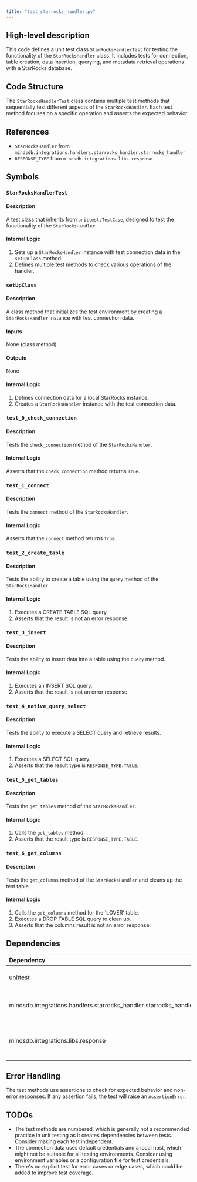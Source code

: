 ```yaml
---
title: "test_starrocks_handler.py"
---
```


## High-level description
This code defines a unit test class `StarRocksHandlerTest` for testing the functionality of the `StarRocksHandler` class. It includes tests for connection, table creation, data insertion, querying, and metadata retrieval operations with a StarRocks database.

## Code Structure
The `StarRocksHandlerTest` class contains multiple test methods that sequentially test different aspects of the `StarRocksHandler`. Each test method focuses on a specific operation and asserts the expected behavior.

## References
- `StarRocksHandler` from `mindsdb.integrations.handlers.starrocks_handler.starrocks_handler`
- `RESPONSE_TYPE` from `mindsdb.integrations.libs.response`

## Symbols

### `StarRocksHandlerTest`
#### Description
A test class that inherits from `unittest.TestCase`, designed to test the functionality of the `StarRocksHandler`.

#### Internal Logic
1. Sets up a `StarRocksHandler` instance with test connection data in the `setUpClass` method.
2. Defines multiple test methods to check various operations of the handler.

### `setUpClass`
#### Description
A class method that initializes the test environment by creating a `StarRocksHandler` instance with test connection data.

#### Inputs
None (class method)

#### Outputs
None

#### Internal Logic
1. Defines connection data for a local StarRocks instance.
2. Creates a `StarRocksHandler` instance with the test connection data.

### `test_0_check_connection`
#### Description
Tests the `check_connection` method of the `StarRocksHandler`.

#### Internal Logic
Asserts that the `check_connection` method returns `True`.

### `test_1_connect`
#### Description
Tests the `connect` method of the `StarRocksHandler`.

#### Internal Logic
Asserts that the `connect` method returns `True`.

### `test_2_create_table`
#### Description
Tests the ability to create a table using the `query` method of the `StarRocksHandler`.

#### Internal Logic
1. Executes a CREATE TABLE SQL query.
2. Asserts that the result is not an error response.

### `test_3_insert`
#### Description
Tests the ability to insert data into a table using the `query` method.

#### Internal Logic
1. Executes an INSERT SQL query.
2. Asserts that the result is not an error response.

### `test_4_native_query_select`
#### Description
Tests the ability to execute a SELECT query and retrieve results.

#### Internal Logic
1. Executes a SELECT SQL query.
2. Asserts that the result type is `RESPONSE_TYPE.TABLE`.

### `test_5_get_tables`
#### Description
Tests the `get_tables` method of the `StarRocksHandler`.

#### Internal Logic
1. Calls the `get_tables` method.
2. Asserts that the result type is `RESPONSE_TYPE.TABLE`.

### `test_6_get_columns`
#### Description
Tests the `get_columns` method of the `StarRocksHandler` and cleans up the test table.

#### Internal Logic
1. Calls the `get_columns` method for the 'LOVER' table.
2. Executes a DROP TABLE SQL query to clean up.
3. Asserts that the columns result is not an error response.

## Dependencies
| Dependency | Purpose |
|:-----------|:--------|
| unittest | Provides the testing framework |
| mindsdb.integrations.handlers.starrocks_handler.starrocks_handler | Contains the StarRocksHandler class being tested |
| mindsdb.integrations.libs.response | Provides the RESPONSE_TYPE enum for asserting response types |

## Error Handling
The test methods use assertions to check for expected behavior and non-error responses. If any assertion fails, the test will raise an `AssertionError`.

## TODOs
- The test methods are numbered, which is generally not a recommended practice in unit testing as it creates dependencies between tests. Consider making each test independent.
- The connection data uses default credentials and a local host, which might not be suitable for all testing environments. Consider using environment variables or a configuration file for test credentials.
- There's no explicit test for error cases or edge cases, which could be added to improve test coverage.